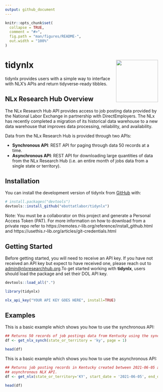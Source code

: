 ```yaml
---
output: github_document
---
```


<!-- README.md is generated from README.Rmd. Please edit that file -->

```r
knitr::opts_chunk$set(
  collapse = TRUE,
  comment = "#>",
  fig.path = "man/figures/README-",
  out.width = "100%"
)
```

# tidynlx <img src='man/figures/hex-tidyNLx.png' align="right" height="138.5" />

<!-- badges: start -->
<!-- badges: end -->

tidynlx provides users with a simple way to interface with NLX's APIs and return tidyverse-ready tibbles.


## NLx Research Hub Overview

The NLx Research Hub API provides access to job posting data provided by the National Labor Exchange in partnership with DirectEmployers. The NLx has recently completed a migration of its historical data warehouse to a new data warehouse that improves data processing, reliability, and availability.

Data from the NLx Research Hub is provided through two APIs:

- __Synchronous API__: REST API for paging through data 50 records at a time.
- __Asynchronous API__: REST API for downloading large quantities of data from the NLx Research Hub (i.e. an entire month of jobs data from a single state or territory).

## Installation

You can install the development version of tidynlx from [GitHub](https://github.com/) with:

``` r
# install.packages("devtools")
devtools::install_github("ebottatlabor/tidynlx")
```
Note: You must be a collaborator on this project and generate a Personal Access Token (PAT). For more information on how to download from a private repo refer to https://remotes.r-lib.org/reference/install_github.html and https://usethis.r-lib.org/articles/git-credentials.html

## Getting Started

Before getting started, you will need to receive an API key. If you have not received an API key but expect to have received one, please reach out to <admin@nlxresearchhub.org>.To get started working with __tidynlx__, users should load the package and set their DOL API key.

```r
devtools::load_all(".") 
```

```r
library(tidynlx)

nlx_api_key("YOUR API KEY GOES HERE", install=TRUE)
```

## Examples

This is a basic example which shows you how to use the synchronous API:
```r
## Returns 50 records of job postings data from Kentucky using the synchronous NLX API
df <- get_nlx_synch(state_or_territory = 'ky', page = 1)

head(df)

```


This is a basic example which shows you how to use the asynchronous API:
```r
## Returns job posting records in Kentucky created between 2021-06-05 and 2021-06-10 (inclusive) using the 
## asynchronous NLX API.
df <- get_nlx(state_or_territory='KY', start_date = '2021-06-05', end_date ='2021-06-10')

head(df)

```

